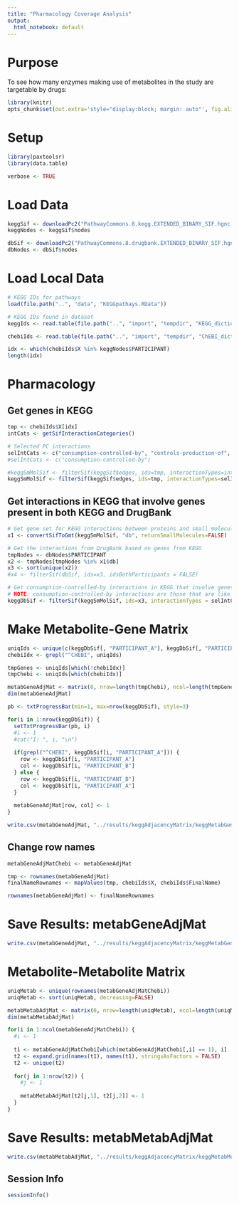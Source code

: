```yaml
---
title: "Pharmacology Coverage Analysis"
output:
  html_notebook: default
---
```


# Purpose

To see how many enzymes making use of metabolites in the study are targetable by drugs: 

```r
library(knitr)
opts_chunk$set(out.extra='style="display:block; margin: auto"', fig.align="center", tidy=FALSE)
```

# Setup

```r
library(paxtoolsr)
library(data.table)

verbose <- TRUE
```

# Load Data

```r
keggSif <- downloadPc2("PathwayCommons.8.kegg.EXTENDED_BINARY_SIF.hgnc.txt.gz", version = "8")
keggNodes <- keggSif$nodes

dbSif <- downloadPc2("PathwayCommons.8.drugbank.EXTENDED_BINARY_SIF.hgnc.txt.gz", version = "8")
dbNodes <- dbSif$nodes
```

# Load Local Data

```r
# KEGG IDs for pathways
load(file.path("..", "data", "KEGGpathays.RData"))

# KEGG IDs found in dataset
keggIds <- read.table(file.path("..", "import", "tempdir", "KEGG_dictionary.csv"), sep=",", header=TRUE, stringsAsFactors = FALSE)

chebiIds <- read.table(file.path("..", "import", "tempdir", "ChEBI_dictionary.csv"), sep=",", header=TRUE, stringsAsFactors = FALSE)

idx <- which(chebiIds$X %in% keggNodes$PARTICIPANT)
length(idx)
```

# Pharmacology
## Get genes in KEGG
```r
tmp <- chebiIds$X[idx]
intCats <- getSifInteractionCategories()

# Selected PC interactions
selIntCats <- c("consumption-controlled-by", "controls-production-of", "controls-transport-of-chemical")
#selIntCats <- c("consumption-controlled-by")

#keggSmMolSif <- filterSif(keggSif$edges, ids=tmp, interactionTypes=intCats$BetweenProteinSmallMolecule)
keggSmMolSif <- filterSif(keggSif$edges, ids=tmp, interactionTypes=selIntCats)
```

## Get interactions in KEGG that involve genes present in both KEGG and DrugBank
```r
# Get gene set for KEGG interactions between proteins and small molecules (as opposed to between two proteins)
x1 <- convertSifToGmt(keggSmMolSif, "db", returnSmallMolecules=FALSE)

# Get the interactions from DrugBank based on genes from KEGG 
tmpNodes <- dbNodes$PARTICIPANT
x2 <- tmpNodes[tmpNodes %in% x1$db]
x3 <- sort(unique(x2))
#x4 <- filterSif(dbSif, ids=x3, idsBothParticipants = FALSE)

# Get consumption-controlled-by interactions in KEGG that involve genes present in both KEGG and DrugBank
# NOTE: consumption-controlled-by interactions are those that are like
keggDbSif <- filterSif(keggSmMolSif, ids=x3, interactionTypes = selIntCats, idsBothParticipants = FALSE)
```

# Make Metabolite-Gene Matrix 
```r
uniqIds <- unique(c(keggDbSif[, "PARTICIPANT_A"], keggDbSif[, "PARTICIPANT_B"]))
chebiIdx <- grepl("^CHEBI", uniqIds)

tmpGenes <- uniqIds[which(!chebiIdx)]
tmpChebi <- uniqIds[which(chebiIdx)]

metabGeneAdjMat <- matrix(0, nrow=length(tmpChebi), ncol=length(tmpGenes), dimnames=list(tmpChebi, tmpGenes))
dim(metabGeneAdjMat)

pb <- txtProgressBar(min=1, max=nrow(keggDbSif), style=3)

for(i in 1:nrow(keggDbSif)) {
  setTxtProgressBar(pb, i)
  #i <- 1
  #cat("I: ", i, "\n")
  
  if(grepl("^CHEBI", keggDbSif[i, "PARTICIPANT_A"])) {
    row <- keggDbSif[i, "PARTICIPANT_A"]
    col <- keggDbSif[i, "PARTICIPANT_B"]
  } else {
    row <- keggDbSif[i, "PARTICIPANT_B"]
    col <- keggDbSif[i, "PARTICIPANT_A"]
  }
  
  metabGeneAdjMat[row, col] <- 1
}

write.csv(metabGeneAdjMat, "../results/keggAdjacencyMatrix/keggMetabGeneAdjacencyMatrix_chebi.csv")
```

## Change row names 
```r
metabGeneAdjMatChebi <- metabGeneAdjMat

tmp <- rownames(metabGeneAdjMat)
finalNameRownames <- mapValues(tmp, chebiIds$X, chebiIds$FinalName)

rownames(metabGeneAdjMat) <- finalNameRownames
```

# Save Results: metabGeneAdjMat 
```r
write.csv(metabGeneAdjMat, "../results/keggAdjacencyMatrix/keggMetabGeneAdjacencyMatrix.csv")
```

# Metabolite-Metabolite Matrix
```r
uniqMetab <- unique(rownames(metabGeneAdjMatChebi))
uniqMetab <- sort(uniqMetab, decreasing=FALSE)

metabMetabAdjMat <- matrix(0, nrow=length(uniqMetab), ncol=length(uniqMetab), dimnames=list(uniqMetab, uniqMetab))
dim(metabMetabAdjMat)

for(i in 1:ncol(metabGeneAdjMatChebi)) {
  #i <- 1
  
  t1 <- metabGeneAdjMatChebi[which(metabGeneAdjMatChebi[,i] == 1), i]
  t2 <- expand.grid(names(t1), names(t1), stringsAsFactors = FALSE)
  t2 <- unique(t2)
  
  for(j in 1:nrow(t2)) {
    #j <- 1 
    
    metabMetabAdjMat[t2[j,1], t2[j,2]] <- 1
  }
}
```

# Save Results: metabMetabAdjMat 
```r
write.csv(metabMetabAdjMat, "../results/keggAdjacencyMatrix/keggMetabMetabAdjacencyMatrix.csv")
```

## Session Info
```r
sessionInfo()
```